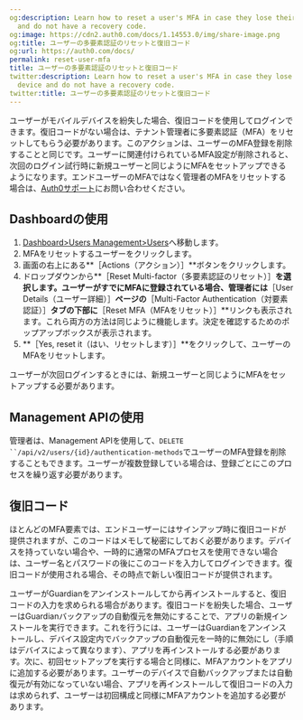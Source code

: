 ```yaml
---
og:description: Learn how to reset a user's MFA in case they lose their mobile device
  and do not have a recovery code.
og:image: https://cdn2.auth0.com/docs/1.14553.0/img/share-image.png
og:title: ユーザーの多要素認証のリセットと復旧コード
og:url: https://auth0.com/docs/
permalink: reset-user-mfa
title: ユーザーの多要素認証のリセットと復旧コード
twitter:description: Learn how to reset a user's MFA in case they lose their mobile
  device and do not have a recovery code.
twitter:title: ユーザーの多要素認証のリセットと復旧コード
---
```


ユーザーがモバイルデバイスを紛失した場合、復旧コードを使用してログインできます。復旧コードがない場合は、テナント管理者に多要素認証（MFA）をリセットしてもらう必要があります。このアクションは、ユーザーのMFA登録を削除することと同じです。ユーザーに関連付けられているMFA設定が削除されると、次回のログイン試行時に新規ユーザーと同じようにMFAをセットアップできるようになります。エンドユーザーのMFAではなく管理者のMFAをリセットする場合は、[Auth0サポート](/support)にお問い合わせください。

## Dashboardの使用

1. [Dashboard>Users Management>Users](%24%7Bmanage_url%7D/#/users)へ移動します。
2. MFAをリセットするユーザーをクリックします。
3. 画面の右上にある**［Actions（アクション）］**ボタンをクリックします。
4. ドロップダウンから**［Reset Multi-factor（多要素認証のリセット）］**を選択します。ユーザーがすでにMFAに登録されている場合、管理者には**［User Details（ユーザー詳細）］**ページの**［Multi-Factor Authentication（対要素認証）］**タブの下部に**［Reset MFA（MFAをリセット）］**リンクも表示されます。これら両方の方法は同じように機能します。決定を確認するためのポップアップボックスが表示されます。
5. **［Yes, reset it（はい、リセットします）］**をクリックして、ユーザーのMFAをリセットします。

ユーザーが次回ログインするときには、新規ユーザーと同じようにMFAをセットアップする必要があります。

## Management APIの使用

管理者は、Management APIを使用して、`DELETE ``/api/v2/users/{id}/authentication-methods`でユーザーのMFA登録を削除することもできます。ユーザーが複数登録している場合は、登録ごとにこのプロセスを繰り返す必要があります。

## 復旧コード

ほとんどのMFA要素では、エンドユーザーにはサインアップ時に復旧コードが提供されますが、このコードはメモして秘密にしておく必要があります。デバイスを持っていない場合や、一時的に通常のMFAプロセスを使用できない場合は、ユーザー名とパスワードの後に​​このコードを入力してログインできます。復旧コードが使用される場合、その時点で新しい復旧コードが提供されます。

ユーザーがGuardianをアンインストールしてから再インストールすると、復旧コードの入力を求められる場合があります。復旧コードを紛失した場合、ユーザーはGuardianバックアップの自動復元を無効にすることで、アプリの新規インストールを実行できます。これを行うには、ユーザーはGuardianをアンインストールし、デバイス設定内でバックアップの自動復元を一時的に無効にし（手順はデバイスによって異なります）、アプリを再インストールする必要があります。次に、初回セットアップを実行する場合と同様に、MFAアカウントをアプリに追加する必要があります。ユーザーのデバイスで自動バックアップまたは自動復元が有効になっていない場合、アプリを再インストールして復旧コードの入力は求められず、ユーザーは初回構成と同様にMFAアカウントを追加する必要があります。